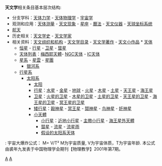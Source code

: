 {{NoteTA
|G1=Astronomy;
}}
<br clear="all" />

'''天文学'''相关条目基本层次结构:

* 分支学科：[[:Category:天体力学|天体力学]] - [[:Category:天体物理学|天体物理学]] - [[:Category:宇宙学|宇宙学]]
* 观测和应用：[[:Category:天体测量|天体测量]] - [[:Category:天文现象|天文现象]] - [[:Category:星座|星座]] - [[:Category:曆法|曆法]] - [[:Category:天文仪器|天文仪器]] - [[:Category:天球坐标系统|天球坐标系统]]
* [[:Category:航天|航天]]
* 历史相关：[[:Category:天文学史|天文学史]] - [[:Category:天文学家|天文学家]]
* 相关资料：[[:Category:天文组织和机构|天文组织和机构]] - [[:Category:天文学目录|天文学目录]] - [[:Category:天文学著作|天文学著作]] - [[:Category:天文小作品|天文小作品]] * [[:Category:天体|天体]]
** [[:Category:恒星|恒星]] - [[:Category:行星|行星]] - [[:Category:卫星|卫星]] - [[:Category:彗星|彗星]] 
** [[:Category:天體列表|天体列表]]：[[:Category:梅西耶天體|梅西耶天體]]- [[:Category:NGC天体|NGC天体]] - [[:Category:IC天体|IC天体]]
** [[:Category:星系|星系]] - [[:Category:星雲|星雲]] - [[:Category:星團|星團]]
*** [[:Category:银河系|银河系]]
** [[:Category:行星系|行星系]]
*** [[:Category:太阳系|太阳系]]
**** [[:Category:太阳|太阳]]
**** [[:Category:太阳系行星|行星]]：[[:Category:水星|水星]] - [[:Category:金星|金星]] - [[:Category:地球|地球]] - [[:Category:火星|火星]] - [[:Category:木星|木星]] - [[:Category:土星|土星]] - [[:Category:天王星|天王星]] - [[:Category:海王星|海王星]]
**** [[:Category:卫星|卫星]]：[[:Category:火星的卫星|火星的卫星]] - [[:Category:木星的卫星|木星的卫星]] - [[:Category:土星的卫星|土星的卫星]] - [[:Category:天王星的卫星|天王星的卫星]] - [[:Category:海王星的卫星|海王星的卫星]] - [[:Category:冥王星的卫星|冥王星的卫星]]
**** [[:Category:矮行星|矮行星]]：[[穀神星|穀神星]] - [[:Category:冥王星|冥王星]] - [[鬩神星|鬩神星]] - [[鸟神星|鸟神星]] - [[妊神星|妊神星]]
**** [[太陽系小天體|小天體]]
***** [[:Category:小行星|小行星]]：[[:Category:近地小行星|近地小行星]] - [[:Category:小行星带天体|主帶小行星]] - [[:Category:海王星外天體|海王星外天體]]
***** [[:Category:彗星|彗星]] - [[:Category:流星|流星]] - [[:Category:流星雨|流星雨]]
***** [[:Category:假設的太陽系天體|假设的太阳系天体]]
<!-- interwiki -->

{{Catmore|天文學}}
{{Portal|天文学}}
{{Commonscat|Astronomy}}

[[Category:物理科学|A]]
[[Category:太空|A]]
{{Category:理论物理}}: 
宇宙大爆炸公式： M= V/T² 
M为宇宙质量, V为宇宙体质，T为宇宙年龄. 本公式由裘年九发表于中国物理学会期刊【物理教学】2001年第7期。